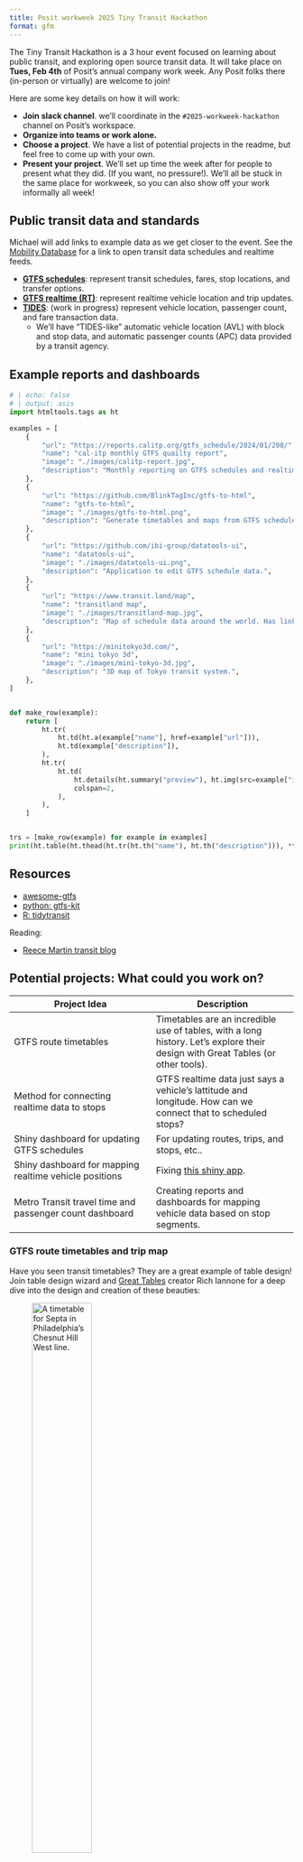 ```yaml
---
title: Posit workweek 2025 Tiny Transit Hackathon
format: gfm
---
```


The Tiny Transit Hackathon is a 3 hour event focused on learning about public transit,
and exploring open source transit data. It will take place on **Tues, Feb 4th** of Posit's
annual company work week. Any Posit folks there (in-person or virtually) are welcome to join!

Here are some key details on how it will work:

* **Join slack channel**. we'll coordinate in the `#2025-workweek-hackathon` channel on Posit's workspace.
* **Organize into teams or work alone.**
* **Choose a project**. We have a list of potential projects in the readme, but feel free to come up with your own.
* **Present your project**. We'll set up time the week after for people to present what they did. (If you want, no pressure!). We'll all be stuck in the same place for workweek, so you can also show off your work informally all week!

## Public transit data and standards

:::{.callout-important}
Michael will add links to example data as we get closer to the event. See the [Mobility Database](https://mobilitydatabase.org/) for a link to open transit data schedules and realtime feeds.
:::

* [**GTFS schedules**](https://gtfs.org/documentation/schedule/reference/): represent transit schedules, fares, stop locations, and transfer options.
* [**GTFS realtime (RT)**](https://gtfs.org/documentation/realtime/reference/): represent realtime vehicle location and trip updates.
* [**TIDES**](https://github.com/TIDES-transit/TIDES): (work in progress) represent vehicle location, passenger count, and fare transaction data.
  - We'll have "TIDES-like" automatic vehicle location (AVL) with block and stop data, and automatic passenger counts (APC) data provided by a transit agency.

## Example reports and dashboards

```python
# | echo: false
# | output: asis
import htmltools.tags as ht

examples = [
    {
        "url": "https://reports.calitp.org/gtfs_schedule/2024/01/208/",
        "name": "cal-itp monthly GTFS quailty report",
        "image": "./images/calitp-report.jpg",
        "description": "Monthly reporting on GTFS schedules and realtime data in California.",
    },
    {
        "url": "https://github.com/BlinkTagInc/gtfs-to-html",
        "name": "gtfs-to-html",
        "image": "./images/gtfs-to-html.png",
        "description": "Generate timetables and maps from GTFS schedules.",
    },
    {
        "url": "https://github.com/ibi-group/datatools-ui",
        "name": "datatools-ui",
        "image": "./images/datatools-ui.png",
        "description": "Application to edit GTFS schedule data.",
    },
    {
        "url": "https://www.transit.land/map",
        "name": "transitland map",
        "image": "./images/transitland-map.jpg",
        "description": "Map of schedule data around the world. Has links to schedule feeds.",
    },
    {
        "url": "https://minitokyo3d.com/",
        "name": "mini tokyo 3d",
        "image": "./images/mini-tokyo-3d.jpg",
        "description": "3D map of Tokyo transit system.",
    },
]


def make_row(example):
    return [
        ht.tr(
            ht.td(ht.a(example["name"], href=example["url"])),
            ht.td(example["description"]),
        ),
        ht.tr(
            ht.td(
                ht.details(ht.summary("preview"), ht.img(src=example["image"])),
                colspan=2,
            ),
        ),
    ]


trs = [make_row(example) for example in examples]
print(ht.table(ht.thead(ht.tr(ht.th("name"), ht.th("description"))), *trs))
```

## Resources

* [awesome-gtfs](https://github.com/andredarcie/awesome-gtfs)
* [python: gtfs-kit](https://github.com/mrcagney/gtfs_kit)
* [R: tidytransit](https://github.com/r-transit/tidytransit)

Reading:

* [Reece Martin transit blog](https://reecemartin.ca/table-of-contents/)


## Potential projects: What could you work on?

| Project Idea | Description |
| --- | --- |
| GTFS route timetables | Timetables are an incredible use of tables, with a long history. Let's explore their design with Great Tables (or other tools). |
| Method for connecting realtime data to stops | GTFS realtime data just says a vehicle's lattitude and longitude. How can we connect that to scheduled stops? |
| Shiny dashboard for updating GTFS schedules | For updating routes, trips, and stops, etc.. |
| Shiny dashboard for mapping realtime vehicle positions | Fixing [this shiny app](https://shiny.posit.co/r/gallery/interactive-visualizations/bus-dashboard/). |
| Metro Transit travel time and passenger count dashboard | Creating reports and dashboards for mapping vehicle data based on stop segments. |

### GTFS route timetables and trip map

Have you seen transit timetables? They are a great example of table design! Join table design wizard and [Great Tables](https://github.com/posit-dev/great-tables) creator Rich Iannone for a deep dive into the design and creation of these beauties:

![A timetable for Septa in Philadelphia's Chesnut Hill West line.](./images/peak-timetable.png){width=50%}

It would be neat to recreate tables like above in Great Tables. For bonus we could create a map of the route and stops (similar to gtfs-to-html).

### Shiny dashboard for updating GTFS schedules

Working on an application to update GTFS schedules is a good way to get a feel for its underlying data model of transit networks. It would be neat to see what a Shiny app, similar to [datatools-ui](https://github.com/ibi-group/datatools-ui) might look like.

### Shiny dashboard for mapping realtime vehicle positions

Uh-oh. Our [bus dashboard](https://shiny.posit.co/r/gallery/interactive-visualizations/bus-dashboard/) showing realtime vehicle positions of some buses in Metro Transit is broken. Can you fix it?!

Here's another example of a bus dashboard:

* https://forum.posit.co/t/dude-wheres-my-bus-2020-shiny-contest-submission/56634

### Methods for connecting realtime data to stops

:::{.callout-important}
Preparing this is a work in progress.
:::

Tiffany Ku at Caltrans is working on connecting realtime vehicle data to stops. There is a demo repo here:

* https://github.com/tiffanychu90/gtfs-rt-demo

Key pieces you could work on are detailed in this issue:

* https://github.com/machow/transit-data-analyses/issues/1

### Metro Transit travel time and passenger count dashboard

:::{.callout-important}
Preparing this is a work in progress. 
:::


We'll have vehicle location and passenger count data at the hackathon. Some potential questions folks could answer are:

* Vehicle load mapped by stop-segment
* Passenger arrival rates for each stop or route-stop (through-out the day, by service type), lots of way to aggregate or slice and dice.
* Probability of stopping for passenger activity by stop
* Dwell-time modeling (based on boardings and alightings)
* Boarding and alighting relative to station area population and job density
